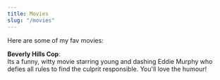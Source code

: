 ```yaml
---
title: Movies
slug: "/movies"
---
```


Here are some of my fav movies:

**Beverly Hills Cop**: <br/> 
Its a funny, witty movie starring young and dashing Eddie Murphy who defies all rules to find the culprit responsible. You'll love the humour!
